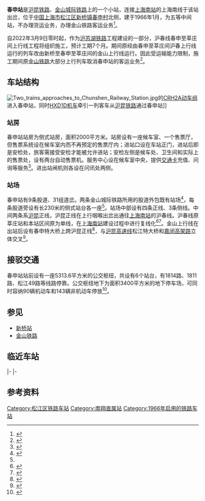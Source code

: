 {{distinguish|春申路站}}
{{Infobox China railway station
|车站名称 = 春申站
|linecolour = {{上海地铁颜色|金山|yes}}
|图片 = Facades of Chunshen Railway Station(2015).jpg
|图片介绍 = 春申站站房，为金山城际所用
|车站拼音 = Chunshen
|英文名称 = Chunshen Railway Station
|车站代码= 32081<ref>{{cite book|title=中华人民共和国铁路车站代码（GB/T 10302-2010）|publisher=中国标准出版社|year=2010|isbn=155066140495|ignore-isbn-error=true|pages=6}}</ref>
|电报码=CWH<ref>{{cite book|author=[[中华人民共和国铁道部|中华人民共和国铁道部]]|title=铁路电报站名略号（2012）|publisher=中国铁道出版社|location=北京|year=2012|unified=15113·3468|pages=19}}</ref>
|拼音码=CSH
|车站位置 = [[上海市|上海市]][[松江区|松江区]][[新桥镇_(上海市)|新桥镇]]站前路
|归属 = [[上海铁路局|上海铁路局]][[南翔站|南翔站]]<ref name="shi_nx">{{cite journal|author=师培华|title=既有线多方向接发列车安全风险控制的思考|journal=上海铁道科技|publisher=[[上海铁路局|上海铁路局]]|issn=1673-7652|year=2013|issue=2|pages=11|quote=既有干线的黄渡、封浜、翔南、七宝、李家塘、江桥镇、春申、莘庄、新桥站及翔西线路所，也有车墩、金山园区、北郊等支线车站，还有编组站内下行到达场、下行出发场、上行到达场}}</ref>
|线路 = [[沪昆铁路|沪昆铁路]]（原[[沪杭铁路|沪杭铁路]]）<br/>[[金山铁路|金山铁路]]<br/>[[上海南线|上海南线]]
|车站等级 = [[五等站_(中鐵)|五等站]]
|股道数目=9
|route_map={{上海铁路车站RDT|春申站}}
}}
'''春申站'''是[[沪昆铁路|沪昆铁路]]、[[金山铁路|金山城际铁路]]上的一个小站，连接[[上海南站_(铁路)|上海南站]]的上海南线于该站出岔，位于[[中国|中国]][[上海市|上海市]][[松江区|松江区]][[新桥镇_(上海市)|新桥镇]][[春申村|春申村]]北侧，建于1966年1月，为五等中间站，不办理货运业务，办理金山铁路客运业务<ref>{{Cite web |url=http://www.shtong.gov.cn/newsite/node2/node4/node2250/songjiang/node46892/node46918/node61817/userobject1ai33182.html |title=上海市地方志 |access-date=2019-04-15 |archive-date=2014-01-16 |archive-url=https://web.archive.org/web/20140116111746/http://www.shtong.gov.cn/newsite/node2/node4/node2250/songjiang/node46892/node46918/node61817/userobject1ai33182.html |dead-url=no }}</ref>。

自2022年3月9日零时起，作为[[沪苏湖铁路|沪苏湖铁路]]工程建设的一部分，沪春线春申至莘庄间上行线工程将组织施工，预计工期7个月。期间原经由春申至莘庄间沪春上行线运行的列车改由新桥至春申至莘庄间的金山上行线运行。因此受运输能力限制，施工期间原[[金山铁路|金山铁路]]大部分上行列车取消春申站的客运业务<ref>{{cite news|title=配合沪苏湖铁路工程建设 金山铁路列车将调整运行方案|url=http://news.xinmin.cn/2022/02/22/32117971.html|publisher=新民网|date=2022-02-22|accessdate=2022-02-22|archive-date=2022-02-22|archive-url=https://web.archive.org/web/20220222182208/http://news.xinmin.cn/2022/02/22/32117971.html}}</ref>。

==车站结构==
{{multiple image|align=right|direction=vertical|width=220
|image1=Platform 1 of Chunshen Railway Station(2015).jpg|caption1=春申站1站台
|image2=Tracks on Chunshen Railway Station(Shanghainan,Shanghai Direction)(2015).jpg|caption2=[[金山铁路|金山铁路]]上行线春申特大桥，右侧为[[沪昆铁路|沪昆铁路]]
}}
[[File:Two_trains_approaches_to_Chunshen_Railway_Station.jpg|thumb]]的[[和谐号CRH2型电力动车组|CRH2A动车组]]进入春申站，同时[[和谐1D型电力机车|HXD1D机车]]牵引一列客车从[[沪昆铁路|沪昆铁路]]通过春申站]]
===站房===
春申站站房为侧式站房，面积2000平方米。站房设有一座候车室、一个售票厅，但售票系统设在候车室内而不再预定的售票厅内；进站口设在车站正门，进站后即是安检处，旅客需接受安检才能被允许进站；安检左侧是候车处、卫生间和实际上的售票处，设有两台自动售票机。服务中心设在候车室中央，提供[[上海交通卡|交通卡]]充值、问询等服务<ref name="shcti">{{cite web|author=项宝余|title=金山铁路公交化运行探索和实践 ——金山铁路开通运营两周年|year=2014|publisher=上海市交通运输行业协会|url=http://www.shcti.cn/cc/vxhhk.jsp?hkid=48&zbtid=1105|access-date=2019-06-08|archive-url=https://web.archive.org/web/20190701035128/http://www.shcti.cn/cc/vxhhk.jsp?hkid=48&zbtid=1105|archive-date=2019-07-01|dead-url=yes}}</ref>。进出站闸机则各设在问讯处两侧。
{{Gallery
|File:Waiting room of Chunshen Railway Station(2015).jpg|春申站候车室
|File:Vending Machines in Chunshen Railway Station（2015）.jpg|候车室内的自助售货机
|File:Chunshen Railway Station, 2014-06-05 01.JPG|春申站行车室
}}

===站场===
春申站有9条股道、31组道岔。两条金山城际铁路所用的股道外包既有站场<ref>{{cite journal|author=符萌|title=普速铁路无配线股道的方向电路优化设计研究|work=铁道工程学报|year=2016|doi=10.3969/j.issn.1006-2106.2016.04.017}}</ref>，每条股道旁设有长230米的侧式站台各一座<ref name="shcti"/>。站场中部设有四条正线、3条侧线。中间两条系[[沪昆铁路|沪昆]]正线，沪昆正线在上行咽喉出岔出通往[[上海南站|上海南站]]的沪春线。沪春线原莘庄站和本站区间原为单线，在[[上海南站|上海南站]]建设过程中进行复线化<ref>{{cite journal|author1=高永红|author2=熊耿|author3=郑志强|title=提速铁路60kg／m轨30号道岔施工工艺——七海南站-春申复线P6030号道岔的铺设|work=城市道桥与防洪|year=2009}}</ref><ref>{{cite news|title=上海春申站信号改造工程竣工开通|url=http://www.crsc.com.cn/news/tsi_1079_3797_20890.html|publisher=中国通号|date=2016-11-03}}</ref>。金山上行线在出站后设有春申特大桥上跨沪昆正线<ref>{{cite journal|author=张池权|title=上海金山铁路春申特大桥主桥设计与施工|work=铁道标准设计|year=2012|doi=10.3969/j.issn.1004-2954.2012.07.017}}</ref>，与[[沪昆高速线|沪昆高速线]]松江特大桥和[[嘉闵高架路|嘉闵高架路]]立体交叉<ref>{{cite journal|author=赵文聘|title=特殊环境下上跨铁路高架桥关键技术应用研究|work=铁道标准设计|year=2015|doi=10.13238/j.issn.1004-2954.2015.04.016}}</ref>。
{{RailStStart|北|w3=400|'''站房'''}}
{{RailStPlatform|侧d}}
{{RailStLine|10|1| <small>（[[新桥站_(上海市)|新桥站]]）</small>'''金山铁路''' 上行线 <small>（[[莘庄站_(铁路)|莘庄站]]）</small>}}
{{RailStLine|8||沪昆铁路 [[到发线|到发线]] |top=y}}
{{RailStLine|6|| <small>（[[新桥站_(上海市)|新桥站]]）</small>'''沪昆铁路''' 上行正线 <small>（[[李家塘站|李家塘站]]）</small>|top=y}}
{{RailStLine|Ⅳ|| <small>（[[新桥站_(上海市)|新桥站]]）</small>'''沪昆铁路''' 下行正线 <small>（[[李家塘站|李家塘站]]）</small>|top=y}}
{{RailStLine|Ⅱ|| <small>（[[新桥站_(上海市)|新桥站]]）</small>'''沪春铁路''' 上行正线 <small>（[[莘庄站_(铁路)|莘庄站]]）</small>|top=y}}
{{RailStLine|Ⅰ|| <small>（[[新桥站_(上海市)|新桥站]]）</small>'''沪春铁路''' 下行正线 <small>（[[莘庄站_(铁路)|莘庄站]]）</small>|top=y}}
{{RailStPlatform|岛}}
{{RailStLine|3||沪昆铁路 [[到发线|到发线]] }}
{{RailStLine|5||沪昆铁路 [[到发线|到发线]] |top=y}}
{{RailStLine|7|2| <small>（[[新桥站_(上海市)|新桥站]]）</small>'''金山铁路''' 下行线 <small>（[[莘庄站_(铁路)|莘庄站]]）</small>|top=y}}
{{RailStPlatform|侧u}}
{{RailStEnd|南|}}

==接驳交通==
春申站站前设有一座5313.6平方米的公交枢纽，共设有6个站台，有1814路、1811路、松江49路等线路停靠。公交枢纽地下为面积3400平方米的地下停车场，可同时容纳90辆机动车和143辆非机动车停放<ref>{{cite news|title=金山铁路支线公交枢纽春申站今年底试运行，设4条公交线路、3400平方米地下车库|url=https://www.sohu.com/a/200619976_391469|work=松江报|publiher=搜狐网|date=2017-10-27|accessdate=2022-02-22|archive-date=2022-03-03|archive-url=https://web.archive.org/web/20220303054643/https://www.sohu.com/a/200619976_391469}}</ref>。

==参见==
*[[新桥站_(上海市)|新桥站]]
*[[金山铁路|金山铁路]]

==临近车站==
{{start rail box|[[中国铁路|中国铁路]]}}
{{s-inop|[[李家塘站|李家塘站]]|{{站|上海}}方向}}
{{s-line|[[沪昆铁路|沪昆铁路]]<br />春申站}}
{{s-inop|[[新桥站_(上海市)|新桥站]]|{{站|昆明}}、{{站|金山卫}}方向|rows=2}}
|-
{{s-inop|[[莘庄站_(铁路)|莘庄站]]|上海南线{{站|新龙华}}方向|rows=2}}
{{s-line|[[金山铁路|金山铁路]]<br />春申站}}
|-
{{s-line|上海南线<br />春申站}}
{{Terminus}}
{{end box}}

==参考资料==
{{commonscat|Chunshen Railway Station}}
{{reflist}}

{{上海金山线}}
{{沪昆铁路}}
{{金山铁路}}
{{上海车站列表}}

[[Category:松江区铁路车站|Category:松江区铁路车站]]
[[Category:南翔直属站|Category:南翔直属站]]
[[Category:1966年启用的铁路车站|Category:1966年启用的铁路车站]]